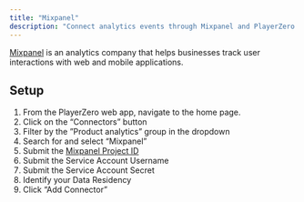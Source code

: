 ```yaml
---
title: "Mixpanel"
description: "Connect analytics events through Mixpanel and PlayerZero will show the real time behavioral impact of issues on your users."
---
```


[Mixpanel](https://mixpanel.com/home) is an analytics company that helps businesses track user interactions with web and mobile applications.

<Snippet file="telemetry-connector.mdx" />

## Setup
1. From the PlayerZero web app, navigate to the home page.
2. Click on the “Connectors” button 
3. Filter by the ”Product analytics” group in the dropdown
4. Search for and select “Mixpanel”
5. Submit the [Mixpanel Project ID](https://mixpanel.com/settings/project)
6. Submit the Service Account Username
7. Submit the Service Account Secret
8. Identify your Data Residency
9. Click “Add Connector”